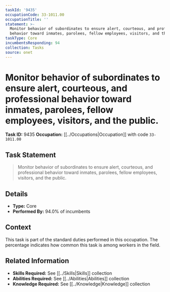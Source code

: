 ```yaml
---
taskId: '9435'
occupationCode: 33-1011.00
occupationTitle: ''
statement: >-
  Monitor behavior of subordinates to ensure alert, courteous, and professional
  behavior toward inmates, parolees, fellow employees, visitors, and the public.
taskType: Core
incumbentsResponding: 94
collection: Tasks
source: onet
---
```

# Monitor behavior of subordinates to ensure alert, courteous, and professional behavior toward inmates, parolees, fellow employees, visitors, and the public.

**Task ID:** 9435
**Occupation:** [[../Occupations|Occupation]] with code `33-1011.00`

## Task Statement

> Monitor behavior of subordinates to ensure alert, courteous, and professional behavior toward inmates, parolees, fellow employees, visitors, and the public.

## Details

- **Type:** Core
- **Performed By:** 94.0% of incumbents

## Context

This task is part of the standard duties performed in this occupation. The percentage indicates how common this task is among workers in the field.

## Related Information

- **Skills Required:** See [[../Skills|Skills]] collection
- **Abilities Required:** See [[../Abilities|Abilities]] collection
- **Knowledge Required:** See [[../Knowledge|Knowledge]] collection
